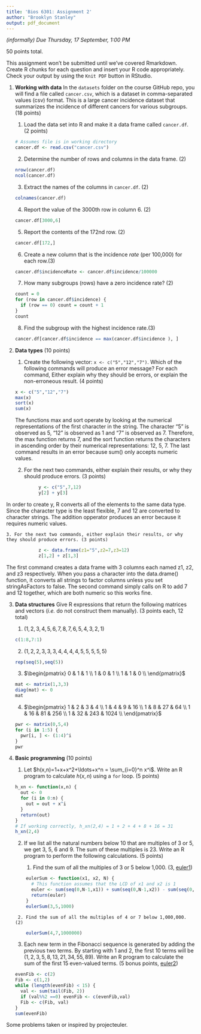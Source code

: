 ```yaml
---
title: 'Bios 6301: Assignment 2'
author: "Brooklyn Stanley"
output: pdf_document
---
```


*(informally) Due Thursday, 17 September, 1:00 PM*

50 points total.

This assignment won't be submitted until we've covered Rmarkdown.
Create R chunks for each question and insert your R code appropriately.
Check your output by using the `Knit PDF` button in RStudio.

1. **Working with data** In the `datasets` folder on the course GitHub repo, you will find a file called `cancer.csv`, which is a dataset in comma-separated values (csv) format. This is a large cancer incidence dataset that summarizes the incidence of different cancers for various subgroups. (18 points)

    1. Load the data set into R and make it a data frame called `cancer.df`. (2 points)
    
    ```r
    # Assumes file is in working directory
    cancer.df <- read.csv("cancer.csv")
    ```

    2. Determine the number of rows and columns in the data frame. (2)
    
    ```r
    nrow(cancer.df)
    ncol(cancer.df)
    ```

    3. Extract the names of the columns in `cancer.df`. (2)
    
    ```r
    colnames(cancer.df)
    ```

    4. Report the value of the 3000th row in column 6. (2)
    
    ```r
    cancer.df[3000,6]
    ```

    5. Report the contents of the 172nd row. (2)
    
    ```r
    cancer.df[172,]
    ```

    6. Create a new column that is the incidence *rate* (per 100,000) for each row.(3)
    
    ```r
    cancer.df$incidenceRate <- cancer.df$incidence/100000
    ```

    7. How many subgroups (rows) have a zero incidence rate? (2)
    
    ```r
    count = 0
    for (row in cancer.df$incidence) {
      if (row == 0) count = count + 1
    }
    count
    ```

    8. Find the subgroup with the highest incidence rate.(3)
    
    ```r
    cancer.df[cancer.df$incidence == max(cancer.df$incidence ), ]
    ```

2. **Data types** (10 points)

    1. Create the following vector: `x <- c("5","12","7")`. Which of the following commands will produce an error message? For each command, Either explain why they should be errors, or explain the non-erroneous result. (4 points)
    ```r
    x <- c("5","12","7")     
    max(x)
    sort(x)
    sum(x)
    ```
    
    The functions max and sort operate by looking at the numerical representations of the first character in the string. The character "5" is observed as 5, "12" is observed as 1 and "7" is observed as 7. Therefore, the max function returns 7, and the sort function returns the characters in ascending order by their numerical representations: 12, 5, 7. The last command results in an error because sum() only accepts numeric values.

    2. For the next two commands, either explain their results, or why they should produce errors. (3 points)

```r
            y <- c("5",7,12)
            y[2] + y[3]
```

  In order to create y, R converts all of the elements to the same data type. Since the character type is the least flexible, 7 and 12 are converted to character strings. The addition opperator produces an error because it requires numeric values.

    3. For the next two commands, either explain their results, or why they should produce errors. (3 points)

```r
            z <- data.frame(z1="5",z2=7,z3=12)
            z[1,2] + z[1,3]
```
  The first command creates a data frame with 3 columns each named z1, z2, and z3 respectively. When you pass a character into the data.drame() function, it converts all strings to factor columns unless you set stringAsFactors to false. The second command simply calls on R to add 7 and 12 together, which are both numeric so this works fine.

3. **Data structures** Give R expressions that return the following matrices and vectors (*i.e.* do not construct them manually). (3 points each, 12 total)

    1. $(1,2,3,4,5,6,7,8,7,6,5,4,3,2,1)$
    
    ```r
    c(1:8,7:1)
    ```
    
    2. $(1,2,2,3,3,3,4,4,4,4,5,5,5,5,5)$
    
    ```r
    rep(seq(5),seq(5))
    ```

    3. $\begin{pmatrix}
      0 & 1 & 1  \\
      1 & 0 & 1  \\
      1 & 1 & 0  \\
    \end{pmatrix}$
    
    ```r
    mat <- matrix(1,3,3)
    diag(mat) <- 0
    mat
    ```

    4. $\begin{pmatrix}
      1 & 2 & 3 & 4 \\
      1 & 4 & 9 & 16 \\
      1 & 8 & 27 & 64  \\
      1 & 16 & 81 & 256 \\
      1 & 32 & 243 & 1024  \\
    \end{pmatrix}$
    
    ```r
    pwr <- matrix(0,5,4)
    for (i in 1:5) {
      pwr[i, ] <- (1:4)^i
    }
    pwr
    ```

4. **Basic programming** (10 points)

    1. Let $h(x,n)=1+x+x^2+\ldots+x^n = \sum_{i=0}^n x^i$. Write an R program to calculate $h(x,n)$ using a `for` loop. (5 points)

    ```r
    h_xn <- function(x,n) {
      out <- 0
      for (i in 0:n) {
        out = out + x^i
      }
      return(out)
    }
    # If working correctly, h_xn(2,4) = 1 + 2 + 4 + 8 + 16 = 31
    h_xn(2,4)
    ```

    2. If we list all the natural numbers below 10 that are multiples of 3 or 5, we get 3, 5, 6 and 9. The sum of these multiples is 23. Write an R program to perform the following calculations. (5 points)

        1. Find the sum of all the multiples of 3 or 5 below 1,000. (3, [euler1])
        
    ```r
        eulerSum <- function(x1, x2, N) { 
          # This function assumes that the LCD of x1 and x2 is 1
          euler <- sum(seq(0,N-1,x1)) + sum(seq(0,N-1,x2)) - sum(seq(0,N-1,x1*x2))
          return(euler)
        }
        eulerSum(3,5,1000)
    ```

        2. Find the sum of all the multiples of 4 or 7 below 1,000,000. (2)
        
    ```r
        eulerSum(4,7,1000000)
    ```

    3. Each new term in the Fibonacci sequence is generated by adding the previous two terms. By starting with 1 and 2, the first 10 terms will be $(1, 2, 3, 5, 8, 13, 21, 34, 55, 89)$. Write an R program to calculate the sum of the first 15 even-valued terms. (5 bonus points, [euler2])
    ```r
    evenFib <- c(2)
    Fib <- c(1,2)
    while (length(evenFib) < 15) {
      val <- sum(tail(Fib, 2))
      if (val%%2 ==0) evenFib <- c(evenFib,val)
      Fib <- c(Fib, val)
    }
    sum(evenFib)
    ```

Some problems taken or inspired by projecteuler.

[euler1]:https://projecteuler.net/problem=1
[euler2]: https://projecteuler.net/problem=2
